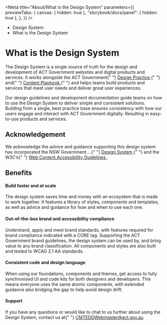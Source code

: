 
<Meta
	title="About/What is the Design System"
	parameters={{
		previewTabs: {
			canvas: { hidden: true },
			"storybook/docs/panel": { hidden: true },
		},
	}}
/>

<div className="act-docs-container">
	<Masthead />
	<main className="act-body">
		<div className="act-flex act-flex-light-purple">
			<div className="act-flex__container act-flex__container-padding-trim">
				<div className="act-flex__grid">
					<div className="act-flex__row">
						<div className="act-col__cw-12">
							<div className="act-box">
								<div className="act-breadcrumbs">
									<ul className="act-breadcrumbs__container">
										<li className="act-breadcrumbs__crumb act-h6">
											<LinkTo className="act-breadcrumbs__crumb__link" kind="about-about--page">
												Design System <i className="fa-solid fa-angle-right"></i>
											</LinkTo>
										</li>
										<li className="act-breadcrumbs__crumb act-h6">
											<LinkTo className="act-breadcrumbs__crumb__link" kind="about-what-is-the-design-system--page">
												What is the Design System <i className="fa-solid fa-angle-right"></i>
											</LinkTo>
										</li>
									</ul>
								</div>
								<h1>What is the Design System</h1>
							</div>
						</div>
					</div>
				</div>
			</div>
		</div>
		<div className="act-flex">
			<div className="act-flex__container">
				<div className="act-flex__grid">
					<div className="act-flex__row">
						<div className="act-col__cw-12">
							<div className="act-box">
								<p>
									The Design System is a single source of truth for the design and development of ACT Government websites and digital products and services. It works alongside the
									ACT Government{" "}
									<a href="https://actgovernment.sharepoint.com/sites/extranet-DesignPractice" target="_blank" title="ACT Design Practice">
										Design Practice
									</a>{" "}
									and{" "}
									<a href="https://actgovernment.sharepoint.com/sites/intranet-Communications/SitePages/Content-Playbook.aspx" target="_blank" title="ACT Content Playbook">
										Content Playbook
									</a>{" "}
									and helps teams build products and services that meet user needs and deliver great user experiences.
								</p>
								<p>
									Our design guidelines and development documentation guide teams on how to use the Design System to deliver simple and consistent solutions. Building from a
									single, best practice base ensures consistency with how our users engage and interact with ACT Government digitally. Resulting in easy-to-use products and
									services.
								</p>
								<h2>Acknowledgement</h2>
								<p>
									We acknowledge the advice and guidance supporting this design system has incorporated the NSW Government….{" "}
									<a href="https://www.digital.nsw.gov.au/delivery/digital-service-toolkit/design-system" target="_blank" title="NSW Design System">
										Design System
									</a>{" "}
									and the W3C’s{" "}
									<a href="https://www.w3.org/WAI/WCAG21/Understanding/" target="_blank" title="W3C Web Content Accessibility Guidelines">
										Web Content Accessibility Guidelines
									</a>
									.
								</p>
								<h2>Benefits</h2>
								<h4>Build faster and at scale</h4>
								<p>
									The design system saves time and money with an ecosystem that is made to work together. It features a library of styles, components and templates, as well as
									advice and guidance for how and when to use each one.
								</p>
								<h4>Out-of-the-box brand and accessibility compliance</h4>
								<p>
									Understand, apply and meet brand standards, with features required for brand compliance indicated with a CORE tag. Supporting the ACT Government brand guidelines,
									the design system can be used by, and bring value to any brand classification. All components and styles are also built and tested to WCAG 2.1 AA standards.
								</p>
								<h4>Consistent code and design language</h4>
								<p>
									When using our foundations, components and themes, get access to fully synchronised UI and code kits for both designers and developers. This means everyone uses
									the same atomic components, with extended guidance also bridging the gap to help avoid design drift.
								</p>
								<h4>Support</h4>
								<p>
									If you have any questions or would like to chat to us further about using the Design System, contact us at{" "}
									<a href="mailto:CMTEDDWebmaster@act.gov.au" target="_blank" title="CMTEDDWebmaster@act.gov.au">
										CMTEDDWebmaster@act.gov.au
									</a>
								</p>
							</div>
						</div>
					</div>
				</div>
			</div>
		</div>
	</main>
	<footer className="act-footer">
		<AoC />
		<Footer />
	</footer>
</div>
